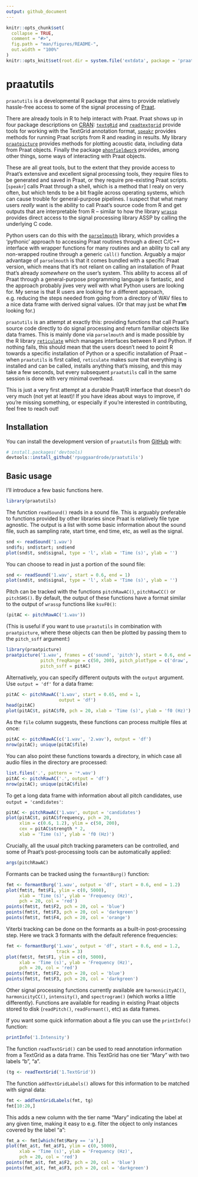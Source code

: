 ```yaml
---
output: github_document
---
```


<!-- README.md is generated from README.Rmd. Please edit that file -->

```r
knitr::opts_chunk$set(
  collapse = TRUE,
  comment = "#>",
  fig.path = "man/figures/README-",
  out.width = "100%"
)
knitr::opts_knit$set(root.dir = system.file('extdata', package = 'praatutils'))
```

# praatutils

`praatutils` is a developmental R package that aims to provide relatively hassle-free access to some of the signal processing of [Praat](https://fon.hum.uva.nl/praat).

There are already tools in R to help interact with Praat. Praat shows up in four package descriptions on [CRAN](https://cran.r-project.org/web/packages/available_packages_by_name.html): [`textgRid`](https://cran.r-project.org/web/packages/textgRid/index.html) and [`readtextgrid`](https://cran.r-project.org/web/packages/readtextgrid/index.html) provide tools for working with the TextGrid annotation format, [`speakr`](https://cran.r-project.org/web/packages/speakr/index.html) provides methods for running Praat scripts from R and reading in results. My library [`praatpicture`](https://cran.r-project.org/web/packages/praatpicture/index.html) provides methods for plotting acoustic data, including data from Praat objects. Finally the package [`phonfieldwork`](https://cran.r-project.org/web/packages/phonfieldwork/index.html) provides, among other things, some ways of interacting with Praat objects.

These are all great tools, but to the extent that they provide access to Praat's extensive and excellent signal processing tools, they require files to be generated and saved in Praat, or they require pre-existing Praat scripts. [`speakr`] calls Praat through a shell, which is a method that I realy on very often, but which tends to be a bit fragile across operating systems, which can cause trouble for general-purpose pipelines. I suspect that what many users *really* want is the ability to call Praat's source code from R and get outputs that are interpretable from R -- similar to how the library [`wrassp`](https://cran.r-project.org/web/packages/wrassp/index.html) provides direct access to the signal processing library ASSP by calling the underlying C code.

Python users can do this with the [`parselmouth`](https://parselmouth.readthedocs.io/en/stable/) library, which provides a 'pythonic' approach to accessing Praat routines through a direct C/C++ interface with wrapper functions for many routines and an ability to call any non-wrapped routine through a generic `call()` function. Arguably a major advantage of `parselmouth` is that it comes bundled with a specific Praat version, which means that it's not reliant on calling an installation of Praat that's already *somewhere* on the user's system. This ability to access all of Praat through a general-purpose programming language is fantastic, and the approach probably jives very well with what Python users are looking for. My sense is that R users are looking for a different approach, e.g. reducing the steps needed from going from a directory of WAV files to a nice data frame with derived signal values. (Or that may just be what **I'm** looking for.)

`praatutils` is an attempt at exactly this: providing functions that call Praat's source code directly to do signal processing and return familiar objects like data frames. This is mainly done via `parselmouth` and is made possible by the R library [`reticulate`](https://www.r-bloggers.com/2022/04/getting-started-with-python-using-r-and-reticulate/) which manages interfaces between R and Python. If nothing fails, this should mean that the users doesn't need to point R towards a specific installation of Python or a specific installation of Praat -- when `praatutils` is first called, `reticulate` makes sure that everything is installed and can be called, installs anything that's missing, and this may take a few seconds, but every subsequent `praatutils` call in the same session is done with very minimal overhead. 

This is just a very first attempt at a durable Praat/R interface that doesn't do very much (not yet at least)! If you have ideas about ways to improve, if you're missing something, or especially if you're interested in contributing, feel free to reach out! 

## Installation

You can install the development version of `praatutils` from [GitHub](https://github.com/) with:

``` r
# install.packages('devtools)
devtools::install_github('rpuggaardrode/praatutils')
```

## Basic usage

I'll introduce a few basic functions here.

```r
library(praatutils)
```

The function `readSound()` reads in a sound file. This is arguably preferable to functions provided by other libraries since Praat is relatively file type agnostic. The output is a list with some basic information about the sound file, such as sampling rate, start time, end time, etc, as well as the signal.

```r
snd <- readSound('1.wav')
snd$fs; snd$start; snd$end
plot(snd$t, snd$signal, type = 'l', xlab = 'Time (s)', ylab = '')
```

You can choose to read in just a portion of the sound file:

```r
snd <- readSound('1.wav', start = 0.6, end = 1)
plot(snd$t, snd$signal, type = 'l', xlab = 'Time (s)', ylab = '')
```

Pitch can be tracked with the functions `pitchRawAC()`, `pitchRawCC()` or `pitchSHS()`. By default, the output of these functions have a format similar to the output of `wrassp` functions like `ksvF0()`:

```r
(pitAC <- pitchRawAC('1.wav'))
```

(This is useful if you want to use `praatutils` in combination with `praatpicture`, where these objects can then be plotted by passing them to the `pitch_ssff` argument:)

```r
library(praatpicture)
praatpicture('1.wav', frames = c('sound', 'pitch'), start = 0.6, end = 1,
             pitch_freqRange = c(50, 200), pitch_plotType = c('draw', 'speckle'),
             pitch_ssff = pitAC)
```

Alternatively, you can specify different outputs with the `output` argument. Use `output = 'df'` for a data frame:

```r
pitAC <- pitchRawAC('1.wav', start = 0.65, end = 1,
                    output = 'df')
head(pitAC)
plot(pitAC$t, pitAC$f0, pch = 20, xlab = 'Time (s)', ylab = 'f0 (Hz)')
```

As the `file` column suggests, these functions can process multiple files at once:

```r
pitAC <- pitchRawAC(c('1.wav', '2.wav'), output = 'df')
nrow(pitAC); unique(pitAC$file)
```

You can also point these functions towards a directory, in which case all audio files in the directory are processed:

```r
list.files('.', pattern = '*.wav')
pitAC <- pitchRawAC('.', output = 'df')
nrow(pitAC); unique(pitAC$file)
```

To get a long data frame with information about all pitch candidates, use `output = 'candidates'`:

```r
pitAC <- pitchRawAC('1.wav', output = 'candidates')
plot(pitAC$t, pitAC$frequency, pch = 20, 
     xlim = c(0.6, 1.2), ylim = c(50, 200), 
     cex = pitAC$strength * 2,
     xlab = 'Time (s)', ylab = 'f0 (Hz)')
```

Crucially, all the usual pitch tracking parameters can be controlled, and some of Praat's post-processing tools can be automatically applied:

```r
args(pitchRawAC)
```

Formants can be tracked using the `formantBurg()` function:

```r
fmt <- formantBurg('1.wav', output = 'df', start = 0.6, end = 1.2)
plot(fmt$t, fmt$F1, ylim = c(0, 5000),
     xlab = 'Time (s)', ylab = 'Frequency (Hz)',
     pch = 20, col = 'red')
points(fmt$t, fmt$F2, pch = 20, col = 'blue')
points(fmt$t, fmt$F3, pch = 20, col = 'darkgreen')
points(fmt$t, fmt$F4, pch = 20, col = 'orange')
```

Viterbi tracking can be done on the formants as a built-in post-processing step. Here we track 3 formants with the default reference frequencies:

```r
fmt <- formantBurg('1.wav', output = 'df', start = 0.6, end = 1.2, 
                   track = 3)
plot(fmt$t, fmt$F1, ylim = c(0, 5000),
     xlab = 'Time (s)', ylab = 'Frequency (Hz)',
     pch = 20, col = 'red')
points(fmt$t, fmt$F2, pch = 20, col = 'blue')
points(fmt$t, fmt$F3, pch = 20, col = 'darkgreen')
```

Other signal processing functions currently available are `harmonicityAC()`, `harmonicityCC()`, `intensity()`, and `spectrogram()` (which works a little differently). Functions are available for reading in existing Praat objects stored to disk (`readPitch()`, `readFormant()`, etc) as data frames. 

If you want some quick information about a file you can use the `printInfo()` function:

```r
printInfo('1.Intensity')
```

The function `readTextGrid()` can be used to read annotation information from a TextGrid as a data frame. This TextGrid has one tier "Mary" with two labels "b", "a". 

```r
(tg <- readTextGrid('1.TextGrid'))
```

The function `addTextGridLabels()` allows for this information to be matched with signal data:

```r
fmt <- addTextGridLabels(fmt, tg)
fmt[10:20,]
```

This adds a new column with the tier name "Mary" indicating the label at any given time, making it easy to e.g. filter the object to only instances covered by the label "a":

```r
fmt_a <- fmt[which(fmt$Mary == 'a'),]
plot(fmt_a$t, fmt_a$F1, ylim = c(0, 5000),
     xlab = 'Time (s)', ylab = 'Frequency (Hz)',
     pch = 20, col = 'red')
points(fmt_a$t, fmt_a$F2, pch = 20, col = 'blue')
points(fmt_a$t, fmt_a$F3, pch = 20, col = 'darkgreen')
```


